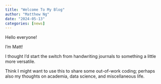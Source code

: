 ```yaml
---
title: "Welcome To My Blog"
author: "Matthew Ng"
date: "2024-05-13"
categories: [news]
---
```


Hello everyone!

I'm Matt!

I thought I'd start the switch from handwriting journals to something a little more versatile.

Think I might want to use this to share some out-of-work coding; perhaps also my thoughts on academia, data science, and miscellaneous life.
